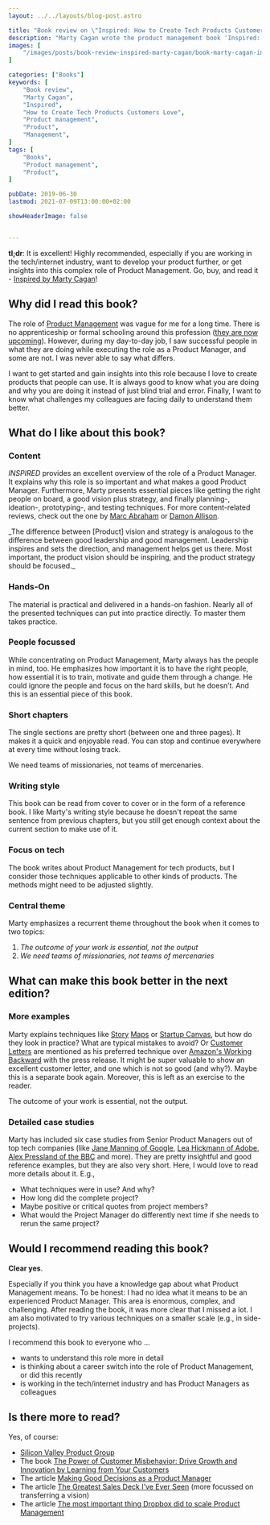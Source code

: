 ```yaml
---
layout: ../../layouts/blog-post.astro

title: "Book review on \"Inspired: How to Create Tech Products Customers Love\" by Marty Cagan"
description: "Marty Cagan wrote the product management book 'Inspired: How to Create Tech Products Customers Love'. This post is my book review after reading it. TLDR: It is excellent!"
images: [
    "/images/posts/book-review-inspired-marty-cagan/book-marty-cagan-inspired-how-to-create-tech-products-customers-love.jpg"
]

categories: ["Books"]
keywords: [
    "Book review",
    "Marty Cagan",
    "Inspired",
    "How to Create Tech Products Customers Love",
    "Product management",
    "Product",
    "Management",
]
tags: [
    "Books",
    "Product management",
    "Product",
]

pubDate: 2019-06-30
lastmod: 2021-07-09T13:00:00+02:00

showHeaderImage: false


---
```


**tl;dr**: It is excellent!
Highly recommended, especially if you are working in the tech/internet industry, want to develop your product further, or get insights into this complex role of Product Management.
Go, buy, and read it - [Inspired by Marty Cagan](https://www.amazon.de/gp/product/1119387507/ref=as_li_qf_asin_il_tl?ie=UTF8&creative=6742&linkCode=as2&creativeASIN=1119387507&linkId=c71747eb1964d1a11f6227aff3c06356)!

<BlogPostImage
    path="/images/posts/book-review-inspired-marty-cagan/book-marty-cagan-inspired-how-to-create-tech-products-customers-love.jpg"
    alt="Inspired: How to Create Tech Products Customers Love by Marty Cagan."
    title="Inspired: How to Create Tech Products Customers Love by Marty Cagan." />

## Why did I read this book?

The role of [Product Management](https://en.wikipedia.org/wiki/Product_management "Product Management at Wikipedia") was vague for me for a long time.
There is no apprenticeship or formal schooling around this profession ([they are now upcoming](https://code.berlin/en/study/product-management/ "Bachelor of Arts in Product Management at CODE university")).
However, during my day-to-day job, I saw successful people in what they are doing while executing the role as a Product Manager, and some are not.
I was never able to say what differs.

I want to get started and gain insights into this role because I love to create products that people can use.
It is always good to know what you are doing and why you are doing it instead of just blind trial and error.
Finally, I want to know what challenges my colleagues are facing daily to understand them better.

## What do I like about this book?

### Content

_INSPIRED_ provides an excellent overview of the role of a Product Manager.
It explains why this role is so important and what makes a good Product Manager.
Furthermore, Marty presents essential pieces like getting the right people on board, a good vision plus strategy, and finally planning-, ideation-, prototyping-, and testing techniques.
For more content-related reviews, check out the one by [Marc Abraham](https://maa1.medium.com/book-review-inspired-how-to-create-tech-products-customers-love-4fc8e8f26739 "Book review on Inspired by Marc Abraham") or [Damon Allison](https://medium.com/@damonallison/inspired-how-to-create-tech-products-customers-love-a-book-review-513603a8a533 "Book review on Inspired by Damon Allison").

<Quote from="Marty Cagan in _INSPIRED: How to Create Tech Products Customers Love_">
    _The difference between [Product] vision and strategy is analogous to the difference between good leadership and good management. Leadership inspires and sets the direction, and management helps get us there. Most important, the product vision should be inspiring, and the product strategy should be focused._
</Quote>

### Hands-On

The material is practical and delivered in a hands-on fashion.
Nearly all of the presented techniques can put into practice directly.
To master them takes practice.

### People focussed

While concentrating on Product Management, Marty always has the people in mind, too.
He emphasizes how important it is to have the right people, how essential it is to train, motivate and guide them through a change.
He could ignore the people and focus on the hard skills, but he doesn’t.
And this is an essential piece of this book.

### Short chapters

The single sections are pretty short (between one and three pages).
It makes it a quick and enjoyable read.
You can stop and continue everywhere at every time without losing track.

<Quote from="Marty Cagan in _INSPIRED: How to Create Tech Products Customers Love_">
    We need teams of missionaries, not teams of mercenaries.
</Quote>

### Writing style

This book can be read from cover to cover or in the form of a reference book.
I like Marty's writing style because he doesn't repeat the same sentence from previous chapters, but you still get enough context about the current section to make use of it.

### Focus on tech

The book writes about Product Management for tech products, but I consider those techniques applicable to other kinds of products.
The methods might need to be adjusted slightly.

### Central theme

Marty emphasizes a recurrent theme throughout the book when it comes to two topics:
1. _The outcome of your work is essential, not the output_
2. _We need teams of missionaries, not teams of mercenaries_

## What can make this book better in the next edition?

### More examples

Marty explains techniques like [Story](https://www.aha.io/roadmapping/guide/release-management/what-is-user-story-mapping "Article on What is user story mapping?") [Maps](https://medium.com/i-want-to-be-a-product-manager-when-i-grow-up/user-story-mapping-dd7462ee78cf "Article on User Story Mapping") or [Startup Canvas](https://medium.com/@steve_mullen/an-introduction-to-lean-canvas-5c17c469d3e0 "Article about An Introduction to Lean Canvas"), but how do they look in practice?
What are typical mistakes to avoid?
Or [Customer Letters](https://svpg.com/the-customer-letter/ "Article on The Customer Letter") are mentioned as his preferred technique over [Amazon's Working Backward](https://www.quora.com/What-is-Amazons-approach-to-product-development-and-product-management "Quora post about What is Amazon's approach to product development and product management?") with the press release.
It might be super valuable to show an excellent customer letter, and one which is not so good (and why?).
Maybe this is a separate book again.
Moreover, this is left as an exercise to the reader.

<Quote from="Marty Cagan in _INSPIRED: How to Create Tech Products Customers Love_">
    The outcome of your work is essential, not the output.
</Quote>

### Detailed case studies

Marty has included six case studies from Senior Product Managers out of top tech companies (like [Jane Manning of Google](https://twitter.com/jinpa1345 "Jane Manning at twitter"), [Lea Hickmann of Adobe](https://twitter.com/leahickman "Lea Hickmann at twitter"), [Alex Pressland of the BBC](https://twitter.com/presslandalex "Alex Pressland at twitter") and more).
They are pretty insightful and good reference examples, but they are also very short.
Here, I would love to read more details about it. E.g.,

- What techniques were in use? And why?
- How long did the complete project?
- Maybe positive or critical quotes from project members?
- What would the Project Manager do differently next time if she needs to rerun the same project?

## Would I recommend reading this book?

**Clear yes**.

Especially if you think you have a knowledge gap about what Product Management means.
To be honest: I had no idea what it means to be an experienced Product Manager.
This area is enormous, complex, and challenging.
After reading the book, it was more clear that I missed a lot.
I am also motivated to try various techniques on a smaller scale (e.g., in side-projects).

I recommend this book to everyone who ...

- wants to understand this role more in detail
- is thinking about a career switch into the role of Product Management, or did this recently
- is working in the tech/internet industry and has Product Managers as colleagues

## Is there more to read?

Yes, of course:

- [Silicon Valley Product Group](https://svpg.com/ "Silicon Valley Product Group")
- The book [The Power of Customer Misbehavior: Drive Growth and Innovation by Learning from Your Customers](https://www.amazon.de/gp/product/1349467790/ref=as_li_qf_asin_il_tl?ie=UTF8&creative=6742&linkCode=as2&creativeASIN=1349467790&linkId=3643637220f7d6c0d50052b6e366228f)
- The article [Making Good Decisions as a Product Manager](https://blackboxofpm.com/making-good-decisions-as-a-product-manager-c66ddacc9e2b "Article about Making Good Decisions as a Product Manager")
- The article [The Greatest Sales Deck I’ve Ever Seen](https://medium.com/the-mission/the-greatest-sales-deck-ive-ever-seen-4f4ef3391ba0 "Article about The Greatest Sales Deck I’ve Ever Seen") (more focussed on transferring a vision)
- The article [The most important thing Dropbox did to scale Product Management](https://medium.com/@slynch/the-most-important-thing-dropbox-did-to-scale-product-management-fed90e30697e "Article about The most important thing Dropbox did to scale Product Management")
